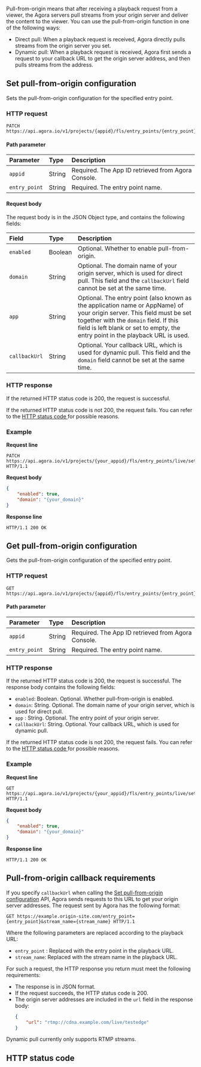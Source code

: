 
Pull-from-origin means that after receiving a playback request from a viewer, the Agora servers pull streams from your origin server and deliver the content to the viewer. You can use the pull-from-origin function in one of the following ways:

- Direct pull: When a playback request is received, Agora directly pulls streams from the origin server you set.
- Dynamic pull: When a playback request is received, Agora first sends a request to your callback URL to get the origin server address, and then pulls streams from the address.

<a name="pull"></a>
## Set pull-from-origin configuration

Sets the pull-from-origin configuration for the specified entry point.

### HTTP request

```shellscript
PATCH https://api.agora.io/v1/projects/{appid}/fls/entry_points/{entry_point}/settings/origin_site
```

#### Path parameter

| Parameter | Type | Description |
| :------------ | :----- | :----------------------------------- |
| `appid` | String | Required. The App ID retrieved from Agora Console. |
| `entry_point` | String | Required. The entry point name. |

#### Request body

The request body is in the JSON Object type, and contains the following fields:

| Field | Type | Description |
| :------------ | :------ | :----------------------------------------------------------- |
| `enabled` | Boolean | Optional. Whether to enable pull-from-origin. |
| `domain` | String | Optional. The domain name of your origin server, which is used for direct pull. This field and the `callbackUrl` field cannot be set at the same time. |
| `app` | String | Optional. The entry point (also known as the application name or AppName) of your origin server. This field must be set together with the `domain` field. If this field is left blank or set to empty, the entry point in the playback URL is used. |
| `callbackUrl` | String | Optional. Your callback URL, which is used for dynamic pull. This field and the `domain` field cannot be set at the same time. |

### HTTP response

If the returned HTTP status code is 200, the request is successful.

If the returned HTTP status code is not 200, the request fails. You can refer to the [HTTP status code ](#http-code)for possible reasons.

### Example

**Request line**

```shellscript
PATCH https://api.agora.io/v1/projects/{your_appid}/fls/entry_points/live/settings/origin_site HTTP/1.1
```

**Request body**

```json
{
    "enabled": true,
    "domain": "{your_domain}"
}
```

**Response line**

```shellscript
HTTP/1.1 200 OK
```

## Get pull-from-origin configuration

Gets the pull-from-origin configuration of the specified entry point.

### HTTP request

```shellscript
GET https://api.agora.io/v1/projects/{appid}/fls/entry_points/{entry_point}/settings/origin_site
```

#### Path parameter

| Parameter | Type | Description |
| :------------ | :----- | :----------------------------------- |
| `appid` | String | Required. The App ID retrieved from Agora Console. |
| `entry_point` | String | Required. The entry point name. |

### HTTP response

If the returned HTTP status code is 200, the request is successful. The response body contains the following fields:

- `enabled`: Boolean. Optional. Whether pull-from-origin is enabled.
- `domain`: String. Optional. The domain name of your origin server, which is used for direct pull.
- `app` : String. Optional. The entry point of your origin server.
- `callbackUrl`: String. Optional. Your callback URL, which is used for dynamic pull.

If the returned HTTP status code is not 200, the request fails. You can refer to the [HTTP status code ](#http-code)for possible reasons.

### Example

**Request line**

```shellscript
GET https://api.agora.io/v1/projects/{your_appid}/fls/entry_points/live/settings/origin_site HTTP/1.1
```

**Request body**

```json
{
    "enabled": true,
    "domain": "{your_domain}"
}
```

**Response line**

```shellscript
HTTP/1.1 200 OK
```

<a name="callback"></a>
## Pull-from-origin callback requirements
If you specify `callbackUrl` when calling the [Set pull-from-origin configuration](#pull) API, Agora sends requests to this URL to get your origin server addresses. The request sent by Agora has the following format:

```shellscript
GET https://example.origin-site.com/entry_point={entry_point}&stream_name={stream_name} HTTP/1.1
```

Where the following parameters are replaced according to the playback URL:
- `entry_point` : Replaced with the entry point in the playback URL.
- `stream_name`: Replaced with the stream name in the playback URL.

For such a request, the HTTP response you return must meet the following requirements:

- The response is in JSON format.
- If the request succeeds, the HTTP status code is 200.
- The origin server addresses are included in the `url` field in the response body:
   ```json
   {
       "url": "rtmp://cdna.example.com/live/testedge"
   }
   ```

<Admonition type="info">Dynamic pull currently only supports RTMP streams.</Admonition>

<a name="http-code"></a>
## HTTP status code
<StatusCode />